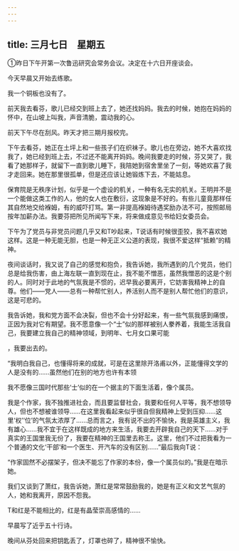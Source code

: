 ```yaml
---
---
---
```

title: 三月七日　星期五
---




①昨日下午开第一次鲁迅研究会常务会议。决定在十六日开座谈会。



今天早晨又开始去练歌。

我一个铜板也没有了。

前天我去看芬，歌儿已经交到班上去了，她还找妈妈。我去的时候，她抱在妈妈的怀中，在山坡上叫我，声音清脆，震动我的心。

前天下午尽在刮风。昨天才把三期月报校完。

下午去看芬，她正在土坪上和一些孩子们在织袜子。歌儿也在旁边，她不大喜欢找我了，她已经到班上去，不过还不能离开妈妈。晚间我要走的时候，芬又哭了，我看了她那样子，就留下一直到歌儿睡下，我陪她到宿舍里坐了一刻，等她欢喜了我才走回来。她在那里很孤单，但是还应该让她锻炼下去，不能姑息。

保育院是无秩序计划，似乎是一个虚设的机关，一种有名无实的机关。王明并不是一个能做这类工作的人，他的女人也在敷衍，这现象是不好的。有些儿童竟那样任其自然地交给褓姆，有的威吓打骂。第一非提高褓姆待遇奖励办法不可，按照邮局按年加薪办法。我要芬把所见所闻写下来，将来做成意见书给妇女委员会。

下午为了党员与非党员问题几乎又和T吵起来，T说话有时候很歪狡，我不喜欢她这样。这是一种无能无胆，也是一种无正义公道的表现，我很不爱这样“抵赖”的精神。

夜间谈话时，我又说了自己的感觉和抱负，我告诉她，我所遇到的几个党员，他们总是给我伤害，由上海左联一直到现在止，我不能不憎恶，虽然我憎恶的这是个别的人。同时对于此地的气氛我是不惯的，迟早我必要离开，它妨害我精神上的自尊。他们——党人——总有一种帮忙别人，养活别人而不是别人帮忙他们的意识，这是可悲的。

我告诉她，我和党方面不会决裂，但也不会十分好起来，有一些气氛我感到痛恨，正因为我对它有期望。我不愿意像一个“士”似的那样被别人豢养着，我能生活我自己，我要建立我自己的精神领域，到明年、七月女口果可能

，我要出去的。

“我明白我自己，也懂得将来的成就，可是在这里除开洛甫以外，正能懂得文学的人是没有的……虽然他们在别的地方也许有本领

我不愿像三国时代那些‘士’似的在一个据主的下面生活着，像个属员。

我是个作家，我不独推进社会，而且要监督社会，我要和任何人平等，我不想领导人，但也不想被谁领导……在这里我看起来似乎很自但我精神上受到压抑……这里‘权’‘位’的气氛太浓厚了……总而言之，我有说不出的不愉快，我是英雄主义，我有雄心……我不宜于在这样既成的地方来生活，我要去开辟我自己的天下……对于真实的王国里我无份了，我要在精神的王国里去称王。这里，他们不过把我看为一个普通的文化‘干部’和一个医生、开汽车的没有区别……”最后我向T说：

“作家固然不必摆架子，但决不能忘了作家的本份，像一个属员似的。”我是在暗示她。

我们又谈到了萧红，我告诉她，萧红是常常鼓励我的，她是有正义和文艺气氛的人，她和我离开，原因不怨我。

T和红是不能相比的，红是有晶莹崇高感情的……

早晨写了近乎五十行诗。

晚间从芬处回来把钥匙丢了，灯罩也碎了，精神很不愉快。